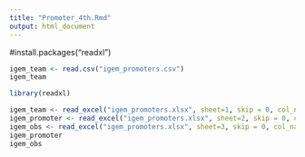 ```yaml
---
title: "Promoter_4th.Rmd"
output: html_document
---
```


#install.packages("readxl")
```r
igem_team <- read.csv("igem_promoters.csv")
igem_team

library(readxl)

igem_team <- read_excel("igem_promoters.xlsx", sheet=1, skip = 0, col_names=T)
igem_promoter <- read_excel("igem_promoters.xlsx", sheet=2, skip = 0, col_names=T)
igem_obs <- read_excel("igem_promoters.xlsx", sheet=3, skip = 0, col_names=T)
igem_promoter
igem_obs

```



